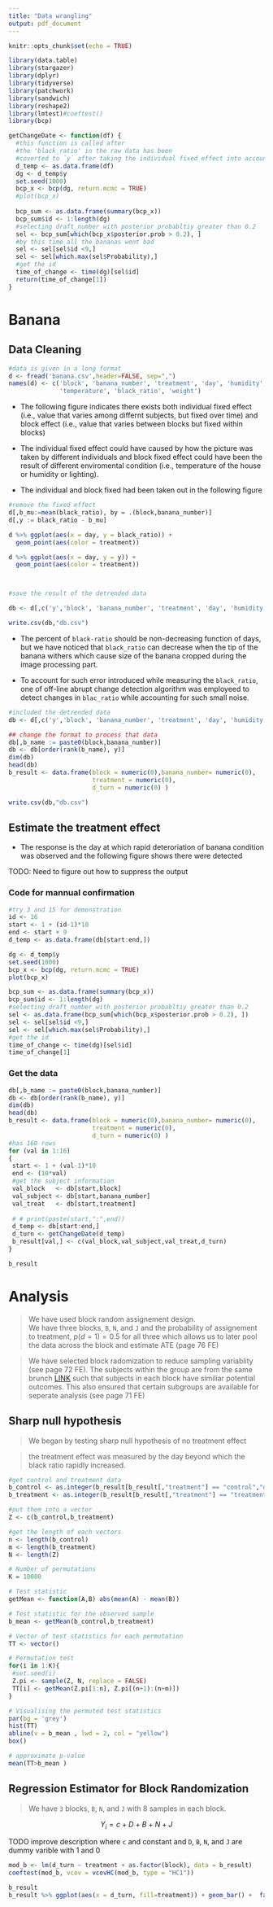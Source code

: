```yaml
---
title: "Data wrangling"
output: pdf_document
---
```


```r
knitr::opts_chunk$set(echo = TRUE)
```

  
```r
library(data.table)
library(stargazer)
library(dplyr)
library(tidyverse)
library(patchwork)
library(sandwich)
library(reshape2)
library(lmtest)#coeftest()
library(bcp)
```

```r
getChangeDate <- function(df) {
  #this function is called after 
  #the 'black_ratio' in the raw data has been
  #coverted to `y` after taking the individual fixed effect into account
  d_temp <- as.data.frame(df)
  dg <- d_temp$y
  set.seed(1000)
  bcp_x <- bcp(dg, return.mcmc = TRUE)
  #plot(bcp_x)
  
  bcp_sum <- as.data.frame(summary(bcp_x))
  bcp_sum$id <- 1:length(dg)
  #selecting draft_number with posterior probabltiy greater than 0.2
  sel <- bcp_sum[which(bcp_x$posterior.prob > 0.2), ]
  #by this time all the bananas went bad
  sel <- sel[sel$id <9,]
  sel <- sel[which.max(sel$Probability),]
  #get the id
  time_of_change <- time(dg)[sel$id]
  return(time_of_change[1])
}
```

# Banana

## Data Cleaning

```r
#data is given in a long format
d <- fread('banana.csv',header=FALSE, sep=",")
names(d) <- c('block', 'banana_number', 'treatment', 'day', 'humidity', 
              'temperature', 'black_ratio', 'weight')

```

- The following figure indicates there exists both individual fixed effect (i.e., value that varies among differnt subjects, but fixed over time) and block effect (i.e., value that varies between
blocks but fixed within blocks)

- The individual fixed effect could have caused by how the picture was taken by
different individuals and block fixed effect could have been the result of different
enviromental condition (i.e., temperature of the house or humidity or lighting).

- The individual and block fixed had been taken out in the following figure

```r
#remove the fixed effect
d[,b_mu:=mean(black_ratio), by = .(block,banana_number)]
d[,y := black_ratio - b_mu]

d %>% ggplot(aes(x = day, y = black_ratio)) + 
  geom_point(aes(color = treatment)) 

d %>% ggplot(aes(x = day, y = y)) + 
  geom_point(aes(color = treatment)) 



#save the result of the detrended data

db <- d[,c('y','block', 'banana_number', 'treatment', 'day', 'humidity', 'temperature','black_ratio','weight')]

write.csv(db,"db.csv")
```

- The percent of `black-ratio` should be non-decreasing function of days, but
we have noticed that `black_ratio` can decrease when the tip of the banana withers
which cause size of the banana cropped during the image processing part.

- To account for such error introduced while measuring the `black_ratio`, one of 
off-line abrupt change detection algorithm was employeed to detect changes in 
`blac_ratio` while accounting for such small noise. 

```r
#included the detrended data 
db <- d[,c('y','block', 'banana_number', 'treatment', 'day', 'humidity', 'temperature','black_ratio','weight')]

## change the format to process that data
db[,b_name := paste0(block,banana_number)]
db <- db[order(rank(b_name), y)]
dim(db)
head(db)
b_result <- data.frame(block = numeric(0),banana_number= numeric(0),
                       treatment = numeric(0),
                       d_turn = numeric(0) )

write.csv(db,"db.csv")
```


## Estimate the treatment effect

- The response is the day at which rapid deteroriation of banana condition was
observed and the following figure shows there were detected 

TODO: Need to figure out how to suppress the output

### Code for mannual confirmation

```r
#try 3 and 15 for demonstration
id <- 16
start <- 1 + (id-1)*10
end <- start + 9
d_temp <- as.data.frame(db[start:end,])

dg <- d_temp$y
set.seed(1000)
bcp_x <- bcp(dg, return.mcmc = TRUE)
plot(bcp_x)

bcp_sum <- as.data.frame(summary(bcp_x))
bcp_sum$id <- 1:length(dg)
#selecting draft_number with posterior probabltiy greater than 0.2
sel <- as.data.frame(bcp_sum[which(bcp_x$posterior.prob > 0.2), ])
sel <- sel[sel$id <9,]
sel <- sel[which.max(sel$Probability),]
#get the id
time_of_change <- time(dg)[sel$id]
time_of_change[1]
```

### Get the data

```r
db[,b_name := paste0(block,banana_number)]
db <- db[order(rank(b_name), y)]
dim(db)
head(db)
b_result <- data.frame(block = numeric(0),banana_number= numeric(0),
                       treatment = numeric(0),
                       d_turn = numeric(0) )
#has 160 rows
for (val in 1:16)
{
 start <- 1 + (val-1)*10
 end <- (10*val)
 #get the subject information
 val_block   <- db[start,block]
 val_subject <- db[start,banana_number]
 val_treat   <- db[start,treatment]
 
 # # print(paste(start,":",end))
 d_temp <- db[start:end,]
 d_turn <- getChangeDate(d_temp)
 b_result[val,] <- c(val_block,val_subject,val_treat,d_turn)
}

b_result
```

# Analysis

> We have used block random assignement design.  
> We have three blocks, `B`, `N`, and `J` and the probability of assignement
to treatment, $p(d=1)=0.5$ for all three which allows us to later pool the data
across the block and estimate ATE (page 76 FE)

> We have selected block radomization to reduce sampling variablity (see page 72 FE).
The subjects within the group are from the same brunch [LINK](https://kids.wng.org/node/3586)
such that subjects in each block have similiar potential outcomes.  This also ensured
that certain subgroups are available for seperate analysis (see page 71 FE)

## Sharp null hypothesis

> We began by testing sharp null hypothesis of no treatment effect

> the treatment effect was measured by the day beyond which the black ratio
rapidly increased. 

```r
#get control and treatment data
b_control <- as.integer(b_result[b_result[,"treatment"] == "control","d_turn"])
b_treatment <- as.integer(b_result[b_result[,"treatment"] == "treatment","d_turn"])

#put them into a vector
Z <- c(b_control,b_treatment)

#get the length of each vectors
n <- length(b_control)
m <- length(b_treatment)
N <- length(Z)

# Number of permutations
K = 10000

# Test statistic
getMean <- function(A,B) abs(mean(A) - mean(B))

# Test statistic for the observed sample
b_mean <- getMean(b_control,b_treatment)

# Vector of test statistics for each permutation
TT <- vector()

# Permutation test
for(i in 1:K){
 #set.seed(i)
 Z.pi <- sample(Z, N, replace = FALSE)
 TT[i] <- getMean(Z.pi[1:n], Z.pi[(n+1):(n+m)])
}

# Visualising the permuted test statistics
par(bg = 'grey')
hist(TT)
abline(v = b_mean , lwd = 2, col = "yellow")
box()

# approximate p-value
mean(TT>b_mean )
```

## Regression Estimator for Block Randomization

> We have `3` blocks, `B`, `N`, and `J` with 8 samples in each block.

$$Y_i = c + D + B + N + J$$

TODO improve description
where `c` and constant and `D`, `B`, `N`, and `J` are dummy varible with 1 and 0

```r
mod_b <- lm(d_turn ~ treatment + as.factor(block), data = b_result)
coeftest(mod_b, vcov = vcovHC(mod_b, type = "HC1"))
```

```r
b_result
b_result %>% ggplot(aes(x = d_turn, fill=treatment)) + geom_bar() +  facet_wrap(~block,ncol = 1)
```

